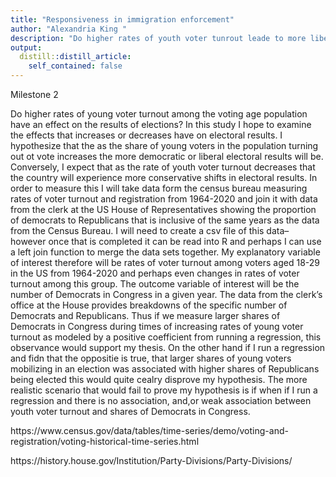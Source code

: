 ```yaml
---
title: "Responsiveness in immigration enforcement"
author: "Alexandria King "
description: "Do higher rates of youth voter tunrout leade to more liberal results  "
output:
  distill::distill_article:
    self_contained: false
---
```




Milestone 2 



Do higher rates of young voter turnout among the voting age population have an effect on the results of elections? In this study I hope to examine the effects that increases or decreases have on electoral results. I hypothesize that the as the share of young voters in the population turning out ot vote increases the more democratic or liberal electoral results will be. Conversely, I expect that as the rate of youth voter turnout decreases that the country will experience more conservative shifts in electoral results. In order to measure this I will take data form the census bureau measuring rates of voter turnout and registration from 1964-2020 and join it with data from the clerk at the US House of Representatives showing the proportion of democrats to Republicans that is inclusive of the same years as the data from the Census Bureau. I will need to create a csv file of this data-- however once that is completed it can be read into R and perhaps I can use a left join function to merge the data sets together. My explanatory variable of interest therefore will be rates of voter turnout among voters aged 18-29 in the US from 1964-2020 and perhaps even changes in rates of voter turnout among this group. The outcome variable of interest will be the number of Democrats in Congress in a given year. The data from the clerk's office at the House provides breakdowns of the specific number of Democrats and Republicans. Thus if we measure larger shares of Democrats in Congress during times of increasing rates of young voter turnout as modeled by a positive coefficient from running a regression, this observance would support my thesis. On the other hand if I run a regression and fidn that the oppositie is true, that larger shares of young voters mobilizing in an election was associated with higher shares of Republicans being elected this would quite cealry disprove my hypothesis. The more realistic scenario that would fail to prove my hypothesis is if when if I run a regression and there is no association, and,or weak association between youth voter turnout and shares of Democrats in Congress.  



https://www.census.gov/data/tables/time-series/demo/voting-and-registration/voting-historical-time-series.html

https://history.house.gov/Institution/Party-Divisions/Party-Divisions/